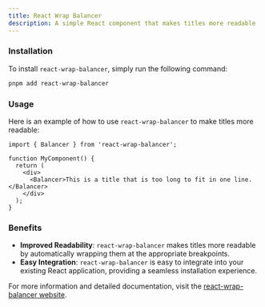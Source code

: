 ```yaml
---
title: React Wrap Balancer
description: A simple React component that makes titles more readable
---
```


### Installation

To install `react-wrap-balancer`, simply run the following command:

```sh Terminal
pnpm add react-wrap-balancer
```

### Usage

Here is an example of how to use `react-wrap-balancer` to make titles more readable:

```tsx my-component.tsx
import { Balancer } from 'react-wrap-balancer';

function MyComponent() {
  return (
    <div>
      <Balancer>This is a title that is too long to fit in one line.</Balancer>
    </div>
  );
}
```

### Benefits

- <Icon icon="check" iconType="solid" /> **Improved Readability**:
  `react-wrap-balancer` makes titles more readable by automatically wrapping
  them at the appropriate breakpoints.
- <Icon icon="check" iconType="solid" /> **Easy Integration**:
  `react-wrap-balancer` is easy to integrate into your existing React
  application, providing a seamless installation experience.

For more information and detailed documentation, visit the [react-wrap-balancer website](https://react-wrap-balancer.vercel.app/).
